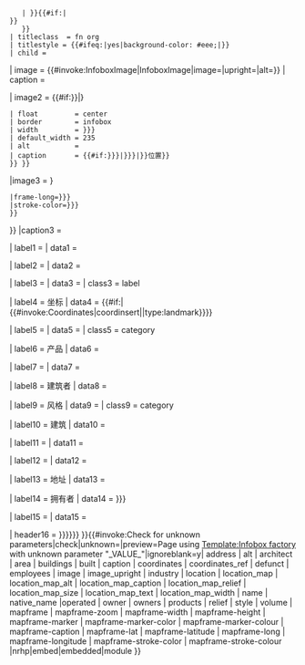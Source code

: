 {{infobox
| bodyclass      = vcard 

 | title = {{#ifeq:{{yesno|{{{embed|}}}}}|yes|<div style="font-size:125%; font-weight:bold; text-align:center;">{{{name|{{PAGENAMEBASE}}}}}</div>
    | {{{name|{{PAGENAMEBASE}}}}}{{#if:{{{native_name|}}}|<br><span style="font-size:small; font-weight:normal;">{{{native_name|}}}</span>}}
    }}
 | titleclass  = fn org
 | titlestyle = {{#ifeq:{{yesno|{{{embed|}}}}}|yes|background-color: #eee;|}}
 | child = {{yesno|{{{embed|}}}}}

| image          = {{#invoke:InfoboxImage|InfoboxImage|image={{{image|}}}|upright={{{image_upright|1}}}|alt={{{alt|}}}}}
| caption        = {{{caption|}}}

| image2         = {{#if:{{both|{{{location_map|}}}|{{{coordinates|}}}{{#property:P625}}}}|{{Location map|{{{location_map}}}
 | coordinates   = {{{coordinates|}}}
 | relief        = {{{location_map_relief|{{{relief|yes}}}}}}
 | float         = center
 | border        = infobox
 | width         = {{{location_map_size|{{{location_map_width|}}}}}}
 | default_width = 235
 | alt           = {{{location_map_alt|}}}
 | caption       = {{#if:{{{location_map_caption|{{{location_map_text|}}}}}}|{{{location_map_caption|{{{location_map_text}}}}}}|{{{name|{{PAGENAME}}}}}位置}}
 }} }}

|image3    = {{yesno|{{{mapframe|yes}}}|no=|yes={{Infobox mapframe
 |zoom={{{mapframe-zoom|}}}
 |frame-width={{{mapframe-width|}}}
 |frame-height={{{mapframe-height|}}}
 |marker={{{mapframe-marker|}}}
 |marker-color={{{mapframe-marker-color|{{{mapframe-marker-colour|}}}}}}
 |frame-lat={{{mapframe-lat|{{{mapframe-latitude|}}}}}}
 |frame-long={{{mapframe-long|{{{mapframe-longitude|}}}}}}
 |stroke-color={{{mapframe-stroke-color|{{{mapframe-stroke-colour|}}}}}}
 }}
}}
|caption3 = {{yesno|{{{mapframe|yes}}}|no=|yes={{{mapframe-caption|}}}}}

| label1         = {{nowrap|建造时间}}
| data1          = {{{built|}}}

| label2         = {{nowrap|启用时间}}
| data2          = {{{operated|}}}

| label3         = {{nowrap|所在城市}}
| data3          = {{{location|}}}
| class3         = label

| label4         = 坐标
| data4          = {{#if:{{{coordinates|}}}|{{#invoke:Coordinates|coordinsert|{{{coordinates}}}|type:landmark}}{{{coordinates_ref|}}}}}

| label5         = {{nowrap|工厂类型}}
| data5          = {{{industry|}}}
| class5         = category

| label6         = 产品
| data6          = {{{products|}}}

| label7         = {{nowrap|雇员数量}}
| data7          = {{{employees|}}}

| label8         = 建筑者
| data8          = {{{architect|}}}

| label9         = 风格
| data9          = {{{style|}}}
| class9         = category

| label10        = 建筑
| data10         = {{{buildings|}}}

| label11        = {{nowrap|工厂面积}}
| data11         = {{{area|}}}

| label12        = {{nowrap|建筑大小}}
| data12         = {{{volume|}}}

| label13        = 地址
| data13         = {{{address|}}}

| label14        = 拥有者
| data14         = {{{owner|{{{owners|}}}}}}

| label15        = {{nowrap|关闭时间}}
| data15         = {{{defunct|}}}

| header16  = {{{nrhp|{{{embedded|{{{module|}}}}}}}}}
}}{{#invoke:Check for unknown parameters|check|unknown={{main other|[[Category:Pages using infobox factory with unknown parameters|_VALUE_{{PAGENAME}}]]}}|preview=Page using [[Template:Infobox factory]] with unknown parameter "_VALUE_"|ignoreblank=y| address | alt | architect | area | buildings | built | caption | coordinates | coordinates_ref | defunct | employees | image | image_upright | industry | location | location_map | location_map_alt | location_map_caption | location_map_relief | location_map_size | location_map_text | location_map_width | name | native_name |operated | owner | owners | products | relief | style | volume | mapframe | mapframe-zoom | mapframe-width | mapframe-height | mapframe-marker | mapframe-marker-color | mapframe-marker-colour | mapframe-caption | mapframe-lat | mapframe-latitude | mapframe-long | mapframe-longitude | mapframe-stroke-color | mapframe-stroke-colour |nrhp|embed|embedded|module }}<noinclude>
{{Documentation}}</noinclude>